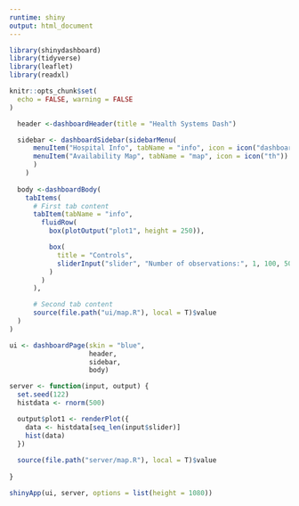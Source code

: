 ```yaml
---
runtime: shiny
output: html_document
---
```

<style type="text/css">
.main-container {
  max-width: 100%;
  margin-left: auto;
  margin-right: auto;
}
</style>
```r
library(shinydashboard)
library(tidyverse)
library(leaflet)
library(readxl)

knitr::opts_chunk$set(
  echo = FALSE, warning = FALSE
)

```

```r

  header <-dashboardHeader(title = "Health Systems Dash")

  sidebar <- dashboardSidebar(sidebarMenu(
      menuItem("Hospital Info", tabName = "info", icon = icon("dashboard")),
      menuItem("Availability Map", tabName = "map", icon = icon("th"))
      )
    )
  
  body <-dashboardBody(
    tabItems(
      # First tab content
      tabItem(tabName = "info",
        fluidRow(
          box(plotOutput("plot1", height = 250)),

          box(
            title = "Controls",
            sliderInput("slider", "Number of observations:", 1, 100, 50)
          )
        )
      ),

      # Second tab content
      source(file.path("ui/map.R"), local = T)$value
  )
)

ui <- dashboardPage(skin = "blue",
                    header,
                    sidebar,
                    body)

```

```r
server <- function(input, output) {
  set.seed(122)
  histdata <- rnorm(500)

  output$plot1 <- renderPlot({
    data <- histdata[seq_len(input$slider)]
    hist(data)
  })
  
  source(file.path("server/map.R"), local = T)$value
  
}

```

```r
shinyApp(ui, server, options = list(height = 1080))
```






